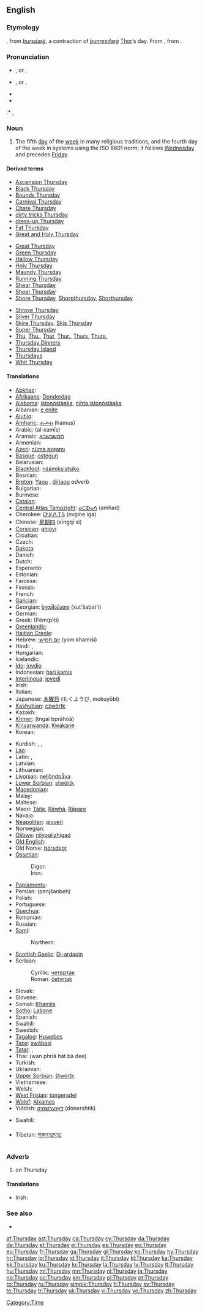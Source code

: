 {{wikipedia|dab=thursday (disambiguation)|thursday}}
{{wikipedia|Week-day names}}
==English==

===Etymology===
{{etyl|enm}}, from {{etyl|ang}} ''[[þursdæġ]]'', a contraction of ''[[þunresdæġ]]'' [[Thor]]’s day. From {{proto|Germanic|thonaras daga-}}, from   {{proto|Indo-European|(s)tene-|to thunder}}.

===Pronunciation===
* {{a|UK}} {{IPA|/ˈθɜ:zdeɪ/}}, {{SAMPA|/"T3:zdeI/}} ''or'' {{IPA|/ˈθɜ:zdi/}}, {{SAMPA|/"T3:zdi/}}
* {{a|US}} {{IPA|/ˈθɝzdeɪ/}}, {{SAMPA|/"T3`zdeI/}} ''or'' {{IPA|/ˈθɝzdi/}}, {{SAMPA|/"T3`zdi/}}
* {{audio|en-us-Thursday.ogg|Audio (US)}}
* {{audio|En-uk-Thursday.ogg|Audio (UK)}}
:* {{rhymes|ɜ:(r)zdeɪ}}, {{rhymes|ɜ:(r)zdi}}

===Noun===
{{en-noun|s}}

# The fifth [[day]] of the [[week]] in many religious traditions, and the fourth day of the week in systems using the ISO 8601 norm; it follows [[Wednesday]] and precedes [[Friday]].
<!-- probably just an attributive use of the noun: # An appointment, person, or feeling associated with this day of the week.-->

====Derived terms====
{{top3}}
* [[Ascension Thursday]]
* [[Black Thursday]]
* [[Bounds Thursday]]
* [[Carnival Thursday]]
* [[Chare Thursday]]
* [[dirty tricks Thursday]]
* [[dress-up Thursday]]
* [[Fat Thursday]]
* [[Great and Holy Thursday]]
{{mid3}}
* [[Great Thursday]]
* [[Green Thursday]]
* [[Hallow Thursday]]
* [[Holy Thursday]]
* [[Maundy Thursday]]
* [[Running Thursday]]
* [[Shear Thursday]]
* [[Sheer Thursday]]
* [[Shore Thursday]], [[Shorpthursday]], [[Shorthursday]]
{{mid3}}
* [[Shrove Thursday]]
* [[Silver Thursday]]
* [[Skire Thursday]], [[Skis Thursday]]
* [[Super Thursday]]
* [[Thu]], [[Thu.]], [[Thur]], [[Thur.]], [[Thurs]], [[Thurs.]]
* [[w:Thursday Dinners|Thursday Dinners]]
* [[w:Thursday Island|Thursday Island]]
* [[Thursdays]]<!--adverb-->
* [[Whit Thursday]]
{{bottom}}

====Translations====
{{trans-top|day of the week}}
* [[Abkhaz]]: {{Cyrl|[[аҧшьаш]]}} {{IPAchar|(aṗṣ̌aš)}}
* [[Afrikaans]]: [[Donderdag]]
* [[Alabama]]: [[istonóstàaka]], [[nihta istonóstàaka]]
* Albanian: [[e enjte]]
* [[Alutiiq]]: {{tø|ems|Staamiin}}
* [[Amharic]]: [[ሐሙስ]] (hamus)
* Arabic: {{Arab|[[الخميس]]}} (al-xamīs)
* Aramaic: [[חמשבשבא]]
* Armenian: {{t+|hy|հինգշաբթի|tr=hingšabt'i}}
* [[Azeri]]: [[cümə axşamı]]
* [[Basque]]: [[ostegun]]
* Belarusian: {{t-|be|чацвер|m|xs=Belarusian}}
* [[Blackfoot]]: [[náámiksistsiko]]
* Bosnian: {{t+|bs|četvrtak|m}}
* [[Breton]]: [[Yaou]] {{m}}, [[diriaou]] ''adverb'' <!-- move this to [[Thursdays]] once it is created-->
* Bulgarian: {{t+|bg|четвъртък|m|tr=četvărtăk}}
* Burmese: {{t-|my|ကြာသပတေး|tr=kyatha.pa.de:|sc=Mymr|xs=Burmese}}
* [[Catalan]]: {{t+|ca|dijous|m}}
* [[Central Atlas Tamazight]]: [[ⴰⵎⵀⴰⴷ]] (amhad)
* Cherokee: [[ᏅᎩᏁ ᎢᎦ]] (nvgine iga)
* Chinese: [[星期四]] (xīngqī sì)
* [[Corsican]]: [[ghjovi]]
* Croatian: {{t+|hr|četvrtak}}
* Czech: {{t+|cs|čtvrtek|m}}
* [[Dakota]]: {{tø|dak|Aŋpetuitopa}}
* Danish: {{t+|da|torsdag}}
* Dutch: {{t+|nl|donderdag|m}}
* Esperanto: {{t+|eo|ĵaŭdo|xs=Esperanto}}
* Estonian: {{t+|et|neljapäev}}
* Faroese: {{t-|fo|hósdagur|m|xs=Faroese}}
* Finnish: {{t+|fi|torstai}}
* French: {{t+|fr|jeudi|m}}
* [[Galician]]: {{t+|gl|xoves|m|xs=Galician}}
* Georgian: [[ხუთშაბათი]] (xut'šabat'i)
* German: {{t+|de|Donnerstag|m}}
* Greek: {{t+|el|Πέμπτη|f}} (Pém(p)ti)
* [[Greenlandic]]: {{t+|kl|Sisamanngorneq|xs=Greenlandic}}
* [[Haitian Creole]]: {{tø|ht|jedi}}
* Hebrew: [[יום חמישי]] (yom khamiší)
* Hindi: {{t+|hi|गुरूवार|tr=gurūvār|xs=Hindi}}, {{t+|hi|बृहस्पतिवार|tr=brhaspativār|xs=Hindi}}
* Hungarian: {{t+|hu|csütörtök}}
* Icelandic: {{t+|is|fimmtudagur|m}}
* [[Ido]]: [[jovdio]]
* Indonesian: [[hari kamis]]
* [[Interlingua]]: [[jovedi]]
* Irish: {{t+|ga|Déardaoin|m|xs=Irish}}
* Italian: {{t+|it|giovedì|m}}
* Japanese: [[木曜日]] (もくようび, mokuyōbi)
* [[Kashubian]]: [[czwôrtk]] {{m}}
* Kazakh: {{t+|kk|бейсенбі|sc=Cyrl|xs=Kazakh}}
* [[Khmer]]: {{Khmr|[[ព្រហស្បតិ៍]]}} (tngai bprăhōă)
* [[Kinyarwanda]]: [[Kwakane]]
* Korean: {{t+|ko|목요일|tr=mogyoil|sc=KOchar}}
{{trans-mid}}
* Kurdish: {{t+|ku|pêncşem|f}}, {{ku-Arab|[[پێنجشه‌م]]}}, {{ku-Arab|[[پێنجشه‌مه‌]]}}
* [[Lao]]: {{t+|lo|ວັນພະຫັດ|wan-pha-hat|sc=Laoo|xs=Lao}}
* Latin: {{t+|la|dies Iovis}}, {{t-|la|dies Jovis}}
* Latvian: {{t+|lv|ceturtdiena|xs=Latvian}}
* Lithuanian: {{t+|lt|ketvirtadienis|m|xs=Lithuanian}}
* [[Livonian]]: [[neļļõndpǟva]]
* [[Lower Sorbian]]: [[stwórtk]] {{m}}
* [[Macedonian]]: {{t+|mk|четврток|m|tr=čétvrtok}}
* Malay: {{t+|ms|Khamis|xs=Malay}}
* Maltese: {{t-|mt|il-Ħamis|xs=Maltese}}
* Maori: [[Tāite]], [[Rāwhā]], [[Rāpare]]
* Navajo: {{tø|nv|Dį́ʼíjį́ Ndaʼanish}}
* [[Neapolitan]]: [[gioverì]]
* Norwegian: {{t+|no|torsdag}}
* [[Ojibwe]]: [[niiyogiizhigad]]
* [[Old English]]: {{t-|ang|þunresdæġ|m|xs=Old English}}
* Old Norse: [[þórsdagr]] {{m}}
* [[Ossetian]]:
*: Digor: {{tø|os|цуппæрæн|tr=cuppæræn|sc=Cyrl|xs=Ossetian}}
*: Iron: {{tø|os|цыппæрæм|tr=cyppæræm|sc=Cyrl|xs=Ossetian}}
* [[Papiamentu]]: {{tø|pap|diaweps}}
* Persian: {{fa-Arab|[[پنج‌شنبه]]}} (panjšanbeh)
* Polish: {{t+|pl|czwartek|m}}
* Portuguese: {{t+|pt|quinta-feira}}
* [[Quechua]]: {{t|qu|juivis|xs=Quechua}}
* Romanian: {{t+|ro|joi|f}}
* Russian: {{t+|ru|четверг|m|tr=četvérg}}
* [[Sami]]:
*: Northern: {{tø|se|duorastat}}
* [[Scottish Gaelic]]: [[Di-ardaoin]]
* Serbian:
*: Cyrillic: [[четвртак#Serbian|четвртак]] {{m}}
*: Roman: [[četvrtak#Serbian|četvrtak]] {{m}}
* Slovak: {{t+|sk|štvrtok|m}}
* Slovene: {{t+|sl|četrtek|m}}
* Somali: [[Khamiis]]
* [[Sotho]]: [[Labone]]
* Spanish: {{t+|es|jueves|m}}
* Swahili: {{t+|sw|ljuma|xs=Swahili}}
* Swedish: {{t+|sv|torsdag|c}}
* [[Tagalog]]: [[Huwebes]]
* [[Taos]]: [[xwábasi]]
* [[Tatar]]: {{t+|tt|пәнҗешәмбе|sc=Cyrl|xs=Tatar}},  {{qualifier|colloquial}} {{t|tt|атнакич|sc=Cyrl|xs=Tatar}}
* Thai: {{Thai|[[วันพฤหัสบดี]]}} (wan phriā hàt bà dee)
* Turkish: {{t+|tr|perşembe}}
* Ukrainian: {{t+|uk|четвер|tr=četver|xs=Ukrainian}}
* [[Upper Sorbian]]: [[štwórtk]] {{m}}
* Vietnamese: {{t+|vi|thứ năm|xs=Vietnamese}}
* Welsh: {{t+|cy|dydd Iau|m|xs=Welsh}}
* [[West Frisian]]: [[tongersdei]]
* [[Wolof]]: [[Alxames]]
* Yiddish: [[דאָנערשטיק]] (dónershtik)
{{trans-bottom}}
{{trans-top|Translations to check}}
* Swahili: {{t|sw|alahamisi|xs=Swahili}}
{{trans-mid}}
* Tibetan: [[གཟའ་ཕུར་པུ་]]
{{trans-bottom}}

===Adverb===
{{en-adv|-}}

# on Thursday

====Translations====
* Irish: {{t+|ga|Déardaoin|xs=Irish}}

===See also===
* {{list|en|days of the week}}

[[Category:Time]]

[[af:Thursday]]
[[ast:Thursday]]
[[ca:Thursday]]
[[cy:Thursday]]
[[da:Thursday]]
[[de:Thursday]]
[[et:Thursday]]
[[el:Thursday]]
[[es:Thursday]]
[[eo:Thursday]]
[[eu:Thursday]]
[[fr:Thursday]]
[[ga:Thursday]]
[[gl:Thursday]]
[[ko:Thursday]]
[[hy:Thursday]]
[[hr:Thursday]]
[[io:Thursday]]
[[id:Thursday]]
[[it:Thursday]]
[[kl:Thursday]]
[[ka:Thursday]]
[[kk:Thursday]]
[[ku:Thursday]]
[[lo:Thursday]]
[[la:Thursday]]
[[lv:Thursday]]
[[lt:Thursday]]
[[hu:Thursday]]
[[ml:Thursday]]
[[mn:Thursday]]
[[nl:Thursday]]
[[ja:Thursday]]
[[no:Thursday]]
[[oc:Thursday]]
[[km:Thursday]]
[[pl:Thursday]]
[[pt:Thursday]]
[[ro:Thursday]]
[[ru:Thursday]]
[[simple:Thursday]]
[[fi:Thursday]]
[[sv:Thursday]]
[[te:Thursday]]
[[tr:Thursday]]
[[uk:Thursday]]
[[vi:Thursday]]
[[vo:Thursday]]
[[zh:Thursday]]